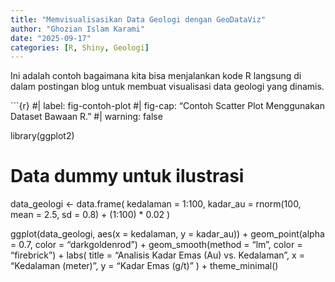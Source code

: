 ```yaml
---
title: "Memvisualisasikan Data Geologi dengan GeoDataViz"
author: "Ghozian Islam Karami"
date: "2025-09-17"
categories: [R, Shiny, Geologi]
---
```


Ini adalah contoh bagaimana kita bisa menjalankan kode R langsung di dalam postingan blog untuk membuat visualisasi data geologi yang dinamis.

\`\`\`{r} #\| label: fig-contoh-plot #\| fig-cap: "Contoh Scatter Plot Menggunakan Dataset Bawaan R." #\| warning: false

library(ggplot2)

# Data dummy untuk ilustrasi

data_geologi \<- data.frame( kedalaman = 1:100, kadar_au = rnorm(100, mean = 2.5, sd = 0.8) + (1:100) \* 0.02 )

ggplot(data_geologi, aes(x = kedalaman, y = kadar_au)) + geom_point(alpha = 0.7, color = "darkgoldenrod") + geom_smooth(method = "lm", color = "firebrick") + labs( title = "Analisis Kadar Emas (Au) vs. Kedalaman", x = "Kedalaman (meter)", y = "Kadar Emas (g/t)" ) + theme_minimal()
